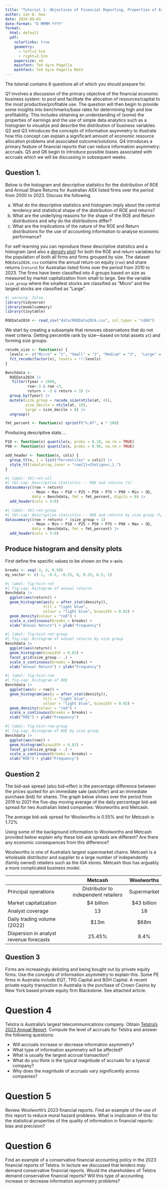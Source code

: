 ```yaml
---
title: "Tutorial 1: Objectives of Financial Reporting, Properties of Earnings and Information Asymmetry"
author: Ian D. Gow
date: 2024-09-03
date-format: "D MMMM YYYY"
format: 
  html: default
  pdf: 
    colorlinks: true
    geometry:
      - left=2.5cm
      - right=2.5cm
    papersize: a4
    mainfont: TeX Gyre Pagella
    mathfont: TeX Gyre Pagella Math
---
```



The tutorial contains 6 questions all of which you should prepare for.

Q1 involves a discussion of the primary objective of the financial economic business system: to pool and facilitate the allocation of resources/capital to the most productive/profitable use. The question will then begin to provide some insights into benchmarks/base rates for determining high and low profitability. This includes obtaining an understanding of (some) the properties of earnings and the use of  simple data analytics such as a histogram to visualize  and describe the distribution of business variables.      Q2 and Q3 introduces the concepts of information asymmetry to illustrate how this concept can explain a significant amount of economic resource allocation problems and associated outcome/solutions.  Q4 introduces a primary feature of financial reports that can reduce information asymmetry: accruals. Q5 and Q6 begin to introduce possible biases associated with accruals which we will be discussing in subsequent weeks. 

## Question 1. 

Below is the histogram and descriptive statistics for the distribution of ROE and Annual Share Returns for Australian ASX listed firms over the period from 2000 to 2023. 
Discuss the following.

 a) What do the descriptive statistics and histogram imply about the central tendency and statistical shape of the distribution of ROE and returns?
 b)	What are the underlying reasons for the shape of the ROE and Return distributions and why do the distributions differ?
 c)	What are the implications of the nature of the ROE and Return distributions for the use of accounting information to analyse economic performance?

For self-learning you can reproduce  these descriptive statistics and a histogram (and also a [density plot](http://www.sthda.com/english/wiki/ggplot2-density-plot-quick-start-guide-r-software-and-data-visualization)) for both the ROE and return variables for the population of both all firms and firms grouped by size. 
The dataset `ROEdata2024.csv` contains the annual return on equity (`roe`) and share returns (`return`) for Australian listed firms over the period from 2010 to 2023.
The firms have been classified into 4 groups based on size as measured by market capitalization from small to large. 
See the variable `size_group` where the smallest stocks are classified as "Micro" and the largest stocks are classified as "Large".  

```r
#| warning: false
library(tidyverse)
library(modelsummary)
library(tinytable)
```

```r
ROEData2024 <- read_csv("data/ROEData2024.csv", col_types = "cddd")
```

We start by creating a subsample that removes observations that do not meet criteria. 
Getting percentile rank by size---based on total assets `at`) and forming size groups.

```r
recode_size <- function(x) {
  levels <- c("Micro" = "1", "Small" = "2", "Medium" = "3",  "Large" = "4")
  fct_recode(factor(x), levels = !!!levels)
}

Benchdata <- 
  ROEData2024 |>
   filter(fyear > 1999, 
          roe>-3 & roe <3, 
          return > -3 & return < 3) |>
  group_by(fyear) |>
  mutate(size_group = recode_size(ntile(at, 4)),
         size_decile = ntile(at, 10),
         large = size_decile > 8) |> 
  ungroup()

fmt_percent <- function(x) sprintf("%.0f", x * 100)
```

Producing descriptive stats ...

```r
P10 <- function(x) quantile(x, probs = 0.10, na.rm = TRUE)
P90 <- function(x) quantile(x, probs = 0.90, na.rm = TRUE)

add_header <- function(x, cols) {
  group_tt(x, j = list("Percentiles" = cols)) |>
  style_tt(tabularray_inner = "row{1}={halign=c,},")
}
```

```r
#| label: tbl-ret-all
#| tbl-cap: Descriptive statistics -- ROE and returns (%)
datasummary((roe + return) 
            ~ Mean + Max + P10 + P25 + P50 + P75 + P90 + Min + SD,
            data = Benchdata, fmt = fmt_percent, digits = 0) |>
  add_header(cols = 4:8)
```

```r
#| label: tbl-ret-group
#| tbl-cap: Descriptive statistics -- ROE and returns by size group (%)
datasummary((roe + return) * (size_group + 1) 
            ~ Mean + Min + P10 + P25 + P50 + P75 + P90 + Max + SD,
            data = Benchdata, fmt = fmt_percent) |>
  add_header(cols = 5:9)
```


## Produce histogram and density plots

First define the specific values to be shown on the $x$-axis.

```r
breaks <- seq(-3, 4, 0.50)
my_vector <- c(-1, -0.5, -0.25, 0, 0.25, 0.5, 1)
```

```r
#| label: fig-hist-ret
#| fig-cap: Histogram of annual returns
Benchdata |>
  ggplot(aes(return)) +
  geom_histogram(aes(y = after_stat(density)), 
                 fill = "light blue",
                 colour = "light blue", binwidth = 0.02) +
  geom_density(colour = "red") + 
  scale_x_continuous(breaks = breaks) +
  xlab("Annual Return") + ylab("Frequency")
```

```r
#| label: fig-hist-ret-group
#| fig-cap: Histogram of annual returns by size group
Benchdata |>
  ggplot(aes(return)) +
  geom_histogram(binwidth = 0.02) +
  facet_grid(size_group ~ .) +
  scale_x_continuous(breaks = breaks) +
  xlab("Annual Return") + ylab("Frequency")
```

```r
#| label: fig-hist-roe
#| fig-cap: Histogram of ROE
Benchdata |>
  ggplot(aes(x = roe)) +
  geom_histogram(aes(y = after_stat(density)),
                 fill = "light blue",
                 colour = "light blue", binwidth = 0.02) +
  geom_density(colour = "red") + 
  scale_x_continuous(breaks = breaks) +
  xlab("ROE") + ylab("Frequency") 
```

```r
#| label: fig-hist-roe-group
#| fig-cap: Histogram of ROE by size group
Benchdata |>
  ggplot(aes(roe)) +
  geom_histogram(binwidth = 0.02) +
  facet_grid(size_group ~ .) +
  scale_x_continuous(breaks = breaks) +
  xlab("ROE") + ylab("Frequency") 
```

## Question 2 

The bid–ask spread (also bid–offer) is the percentage difference between the prices quoted for an immediate sale (ask/offer) and an immediate purchase (bid) for shares. 
The graph below shows over the period from 2019 to 2021 the five-day moving average of the daily percentage bid-ask spread for two Australian listed companies: Woolworths and Metcash.  

The average bid-ask spread for Woolworths is 0.55% and for Metcash is 1.72%

Using some of the background information to Woolworths and Metcash provided below explain why these bid-ask spreads are different?
Are there any economic consequences from this difference?

Woolworths is one of Australia's largest supermarket chains. 
Metcash is a wholesale distributor and supplier to a large number of independently (family owned) retailers such as the IGA stores.
Metcash thus has arguably a more complicated business model.  

|                                          |                Metcash               |   Woolworths  |
|:-----------------------------------------|:------------------------------------:|:-------------:|
| Principal operations                     | Distributor to independent retailers |  Supermarket  |
| Market capitalization                    |             $4 billion               | $43 billion  |
| Analyst coverage                         |                  13                  |       18      |
| Daily trading volume (2022)              |                 $13m                 |     $68m      |
| Dispersion in analyst revenue forecasts  |                25.45%                |      8.4%     |

## Question 3

Firms are increasingly delisting and being bought out by private equity firms. 
Use the concepts of information asymmetry to explain this.
Some PE firms in Australia include EQT, TPG Capital and BGH Capital.
A recent private equity transaction in Australia is the purchase of Crown Casino by New York based private equity firm Blackstone. 
See attached article. 

# Question 4

Telstra is Australia’s largest telecommunications company. 
Obtain [Telstra’s 2023 Annual Report](https://www.telstra.com.au/content/dam/tcom/about-us/investors/pdf-g/TEL-AR-2022-Spreads-FINAL.pdf).
Compute the level of accruals for Telstra and answer the following questions:

 - Will accruals increase or decrease information asymmetry? 
 - What type of information asymmetry will be affected? 
 - What is usually the largest accrual transaction? 
 - What do you think is the typical magnitude of accruals for a typical company? 
 - Why does the magnitude of accruals vary significantly across companies?

# Question 5

Review Woolworth's 2023 financial reports.
Find an example of the use of this report to reduce moral hazard problems. 
What is implication of this for the statistical properties of the quality of information in financial reports: bias and precision? 

# Question 6 

Find an example of a conservative financial accounting policy in the 2023 financial reports of Telstra.
In lecture we discussed that lenders may demand conservative financial reports. 
Would the shareholders of Telstra demand conservative financial reports? 
Will this type of accounting increase or decrease information asymmetry problems?





